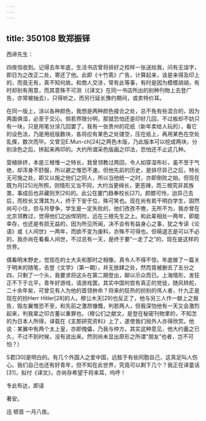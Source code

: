 ```yaml
---
---
---
```

title: 350108 致郑振铎
---




西谛先生：

四夜信收到。记得去年年底，生活书店曾将排好之校样一张送给我，问有无误字，即日为之改正二处，寄还了他。此即《十竹斋》广告，计算起来，该是来得及印上的，而竟无有，真不知何故。和商人交涉，常有此等事，有时是因为模模胡胡，有时却别有用意，而其意殊不可测（《译文》在同一书店所出的别种刊物上去登广告，亦常被抽去），只得听之，而另行延长豫约期间，或卖特价耳。

在同一版上，涂以各种颜色，我想是两种颜色接合之处，总不免有些混合的，因为两面俱湿，必至于交沁。倘若界限分明，那就恐怕还是印好几回，不过板却不妨只有一块，只是用笔分涂几回罢了。我有一张贵州的花纸（新年卖给人玩的），看它的设色法，乃是用纸版数块，各将应有某色之处镂空，压在纸上，再用某色在空处乱搽，数次而毕。又曾见E.Mun-ch[24]之两色木版，乃此版本可以挖成两块，分别涂色之后，拼起来再印的。大约所谓采色版画之印法，恐怕还不止这几种。

营植排挤，本是三根惟一之特长，我曾领教过两回，令人如穿湿布衫，虽不至于气绝，却浑身不舒服，所以避之惟恐不速。但他先前的历史，是排尽异己之后，特长无可施之处，即又以施之他们之同人，所以当他统一之时，亦即倒败之始。但现在既为月[25]光所照，则情形又当不同，大约当更绵长，更恶辣，而三根究非其族类，事成后也非藏则烹[26]的。此公在厦门趋奉校长[27]，颜膝可怜，迨异己去后，而校长又薄其为人，终于下安于位，殊可笑也。现在尚有若干明白学生，固然尚可小住，但与月孽争，学生是一定失败的，他们孜孜不倦，无所不为，我亦曾在北京领教过，觉得他们之凶悍阴险，远在三根先生之上。和此辈相处一两年，即能幸存，也还是有损无益的，因为所见所闻，决不会有有益身心之事，犹之专读《论语》或《人间世》一两年，而欲不变为废料，亦殊不可得也。但萌退志是可以不必的，我亦尚在看看人间世，不过总有一天，是终于要“一走了之”的，现在是这样的世界。

偶看明末野史，觉现在的士大夫和那时之相像，真令人不得不惊。年底做了一篇关于明末的随笔，去登《文学》（第一期），并无放肆之处，然而竟被删去了五分之四，只剩了一个头，我要求将这头在第二期登出，聊以示众而已。上海情形，发狂正不下于北平。青年好游戏，请游戏罢。其实中国何尝有真正的党徒，随风转舵，二十余年矣，可曾见有人为他的首领拚命？将来的狂热的扮别的伟人者，什九正是现在的扮Herr Hitler[28]的人。穆公木天[29]也反正了，他与另三人作一献上之报告，毁左翼惟恐不至，和先前之激昂慷慨，判若两人，但我深怕他有一天又会激烈起来，判我辈之印古董以重罪也。（穆公们之献文，是登在秘密刊物里的，不知怎的为日本人所得，译载在《支那研究资料》上了，遂使我们局外人亦得欣赏。他说：某翼中有两个太上皇，亦即傀儡，乃我与仲方。其实这种意见，他大约蓄之已久，不过不到时候，没有说出来。然则尚未显出原形之所谓“朋友”也者，岂不可怕？）

S君[30]是明白的。有几个外国人之爱中国，远胜于有些同胞自己，这真足叫人伤心。我们自己也还有好青年，但不知在此世界，究竟可以剩下几个？我正在译童话[31]，拟付《译文》，亦尚存希望于将来耳，呜呼！

专此布达，即请

著安。

迅 顿首 一月八夜。